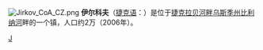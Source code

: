 [[File:Jirkov_CoA_CZ.png|thumb]]
'''伊尔科夫'''（[[捷克语|捷克语]]：'''{{lang|cs|Jirkov}}'''）是位于[[捷克|捷克]][[拉贝河畔乌斯季州|拉贝河畔乌斯季州]][[比利纳河|比利纳河]]畔的一个镇，人口约2万（2006年）。

{{coord|display=title}}
{{Authority control}}
{{CzechRepublic-geo-stub}}

[[Category:捷克城市|J]]